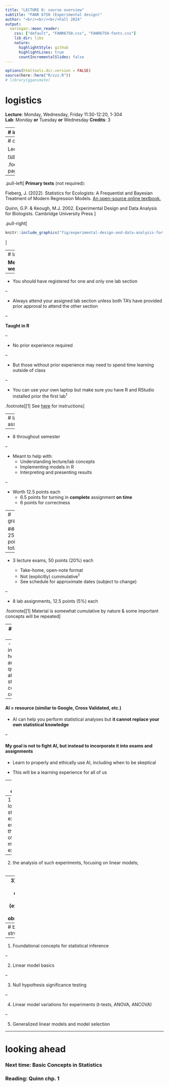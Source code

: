```yaml
---
title: "LECTURE 0: course overview"
subtitle: "FANR 6750 (Experimental design)"
author: "<br/><br/><br/>Fall 2024"
output:
  xaringan::moon_reader:
    css: ["default", "FANR6750.css", "FANR6750-fonts.css"]
    lib_dir: libs
    nature:
      highlightStyle: github
      highlightLines: true
      countIncrementalSlides: false
---
```


```r
options(htmltools.dir.version = FALSE)
source(here::here("R/zzz.R"))
# library(gganimate)
```

# logistics

**Lecture**: Monday, Wednesday, Friday 11:30-12:20, 1-304  
**Lab**: Monday **or** Tuesday **or** Wednesday 
**Credits**: 3  

---
# instructors

.pull-left[
Dr. Clark Rushing  
[clark.rushing@uga.edu](clark.rushing@uga.edu)   
**Office**: 3-409  
**Office hours**: M 12:30-2:00; Tu 9:00-10:00
]

.pull-right[

**TAs**  

Kaili Gregory (M) 
[k.gregory@uga.edu](k.gregory@uga.edu)  
**Office**: 3-422  
**Office hours**: Tu 3:00-5:00  

Michael Baker (Tu) 
[michael.baker2@uga.edu](michael.baker2@uga.edu)  
**Office**: 1-102A  
**Office hours**: F 3:00-5:00  

Alan Bond (W) 
[alan.bond1@uga.edu](alan.bond1@uga.edu)  
**Office**: 1-102  
**Office hours**: M 2:00-4:00  
]

---
# course schedule and materials

Lectures and labs: [rushinglab.github.io/FANR6750](https://rushinglab.github.io/FANR6750)<sup>1</sup>

.footnote[[1] Bookmark this page!]

--

.pull-left[
**Primary texts** (not required):

Fieberg, J. (2022). Statistics for Ecologists: A Frequentist and Bayesian Treatment of Modern Regression Models. [An open-source online textbook.](https://fw8051statistics4ecologists.netlify.app/)

Quinn, G.P. & Keough, M.J. 2002. Experimental Design and Data Analysis for Biologists. Cambridge University Press
]

.pull-right[
```r
knitr::include_graphics("fig/experimental-design-and-data-analysis-for-biologists-1.jpg")
```
]


---
# labs

**Meet weekly**

--

- You should have registered for one and only one lab section

--

- Always attend your assigned lab section unless both TA's have provided prior approval to attend the other section

--

**Taught in R**

--

- No prior experience required

--

- But those without prior experience may need to spend time learning outside of class

--

- You can use your own laptop but make sure you have R and RStudio installed prior the first lab<sup>1</sup>



.footnote[[1] See [here](https://rushinglab.github.io/FANR6750/articles/syllabus.html#course-resources-1) for instructions]

---
# lab assignments

--

- 8 throughout semester 

--

- Meant to help with:
    + Understanding lecture/lab concepts
    + Implementing models in R
    + Interpreting and presenting results
    
--

- Worth 12.5 points each
    + 6.5 points for turning in **complete** assignment **on time**
    + 6 points for correctness  

---
# grading

#### 250 points total

--

- 3 lecture exams, 50 points (20%) each

    + Take-home, open-note format
    + Not (explicitly) cummulative<sup>1</sup>
    + See schedule for approximate dates (subject to change)

--

- 8 lab assignments, 12.5 points (5%) each

.footnote[[1] Material is somewhat cumulative by nature & some important concepts will be repeated]  

---
# a note on AI

#### AI tools (e.g., ChatGPT) have advanced very rapidly in a very short time  

--
- AI can increasingly help answer questions about statistical concepts, coding, etc.  

--

#### AI = resource (similar to Google, Cross Validated, etc.)  

- AI can help you perform statistical analyses but **it cannot replace your own statistical knowledge**  

--

#### My goal is not to fight AI, but instead to incorporate it into exams and assignments  

- Learn to properly and ethically use AI, including when to be skeptical  

- This will be a learning experience for all of us

---
# course objectives

**To understand:**  
<br/>

--
1) the logical structure of experiments, especially the design of manipulative experiments;  
<br/>

--
2) the analysis of such experiments, focusing on linear models;  
<br/>

--
3) the use of models in ecological studies (experimental and observational);  
<br/>


---
# basic structure

--

1) Foundational concepts for statistical inference

--

2) Linear model basics

--

3) Null hypothesis significance testing

--

4) Linear model variations for experiments (t-tests, ANOVA, ANCOVA)

--

5) Generalized linear models and model selection

---
# looking ahead

### Next time: Basic Concepts in Statistics

### Reading: Quinn chp. 1

